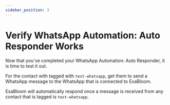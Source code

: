 ```yaml
---
sidebar_position: 3
---
```


# Verify WhatsApp Automation: Auto Responder Works
Now that you've completed your WhatsApp Automation: Auto Responder, it is time to test it out.

For the contact with tagged with `test-whatsapp`, get them to send a WhatsApp message to the WhatsApp that is connected to ExaBloom.

ExaBloom will automatically respond once a message is received from any contact that is tagged is `test-whatsapp`.

